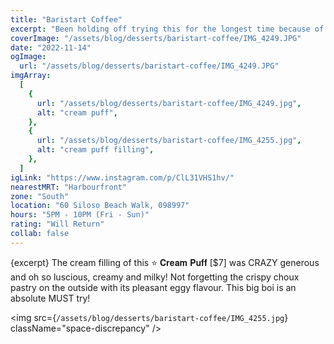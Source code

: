 ```yaml
---
title: "Baristart Coffee"
excerpt: "Been holding off trying this for the longest time because of the long queues  at their tanjong pagar outlet but boy was I missing out."
coverImage: "/assets/blog/desserts/baristart-coffee/IMG_4249.JPG"
date: "2022-11-14"
ogImage:
  url: "/assets/blog/desserts/baristart-coffee/IMG_4249.JPG"
imgArray:
  [
    {
      url: "/assets/blog/desserts/baristart-coffee/IMG_4249.jpg",
      alt: "cream puff",
    },
    {
      url: "/assets/blog/desserts/baristart-coffee/IMG_4255.jpg",
      alt: "cream puff filling",
    },
  ]
igLink: "https://www.instagram.com/p/ClL31VHS1hv/"
nearestMRT: "Harbourfront"
zone: "South"
location: "60 Siloso Beach Walk, 098997"
hours: "5PM - 10PM (Fri - Sun)"
rating: "Will Return"
collab: false
---
```


{excerpt} The cream filling of this ⭐️ 𝐂𝐫𝐞𝐚𝐦 𝐏𝐮𝐟𝐟 [$7] was CRAZY generous and oh so luscious, creamy and milky! Not forgetting the crispy choux pastry on the outside with its pleasant eggy flavour. This big boi is an absolute MUST try!

<img
  src={`/assets/blog/desserts/baristart-coffee/IMG_4255.jpg`}
  className="space-discrepancy"
/>